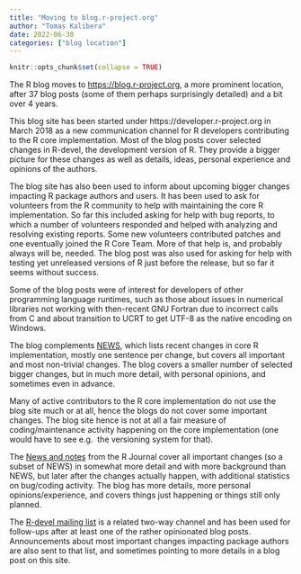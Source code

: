 ```yaml
---
title: "Moving to blog.r-project.org"
author: "Tomas Kalibera"
date: 2022-06-30
categories: ["blog location"]
---
```


```r
knitr::opts_chunk$set(collapse = TRUE)
```

The R blog moves to
[https://blog.r-project.org](https://blog.r-project.org), a more prominent
location, after 37 blog posts (some of them perhaps surprisingly detailed)
and a bit over 4 years.

This blog site has been started under https://developer.r-project.org in
March 2018 as a new communication channel for R developers contributing to
the R core implementation.  Most of the blog posts cover selected changes in
R-devel, the development version of R.  They provide a bigger picture for
these changes as well as details, ideas, personal experience and opinions of
the authors.

The blog site has also been used to inform about upcoming bigger changes
impacting R package authors and users.  It has been used to ask for
volunteers from the R community to help with maintaining the core R
implementation.  So far this included asking for help with bug reports, to
which a number of volunteers responded and helped with analyzing and
resolving existing reports.  Some new volunteers contributed patches and one
eventually joined the R Core Team.  More of that help is, and probably
always will be, needed.  The blog post was also used for asking for help
with testing yet unreleased versions of R just before the release, but so
far it seems without success.

Some of the blog posts were of interest for developers of other programming
language runtimes, such as those about issues in numerical libraries not
working with then-recent GNU Fortran due to incorrect calls from C and about
transition to UCRT to get UTF-8 as the native encoding on Windows.

The blog complements
[NEWS](https://cran.r-project.org/doc/manuals/r-devel/NEWS.html), which
lists recent changes in core R implementation, mostly one sentence per
change, but covers all important and most non-trivial changes.  The blog
covers a smaller number of selected bigger changes, but in much more detail,
with personal opinions, and sometimes even in advance.

Many of active contributors to the R core implementation do not use the blog
site much or at all, hence the blogs do not cover some important changes. 
The blog site hence is not at all a fair measure of coding/maintenance
activity happening on the core implementation (one would have to see e.g. 
the versioning system for that).

The [News and notes](https://journal.r-project.org/archive/news-notes.html)
from the R Journal cover all important changes (so a subset of NEWS) in
somewhat more detail and with more background than NEWS, but later after the
changes actually happen, with additional statistics on bug/coding activity. 
The blog has more details, more personal opinions/experience, and covers
things just happening or things still only planned.

The [R-devel mailing list](https://stat.ethz.ch/mailman/listinfo/r-devel) is
a related two-way channel and has been used for follow-ups after at least
one of the rather opinionated blog posts.  Announcements about most
important changes impacting package authors are also sent to that list, and
sometimes pointing to more details in a blog post on this site.

